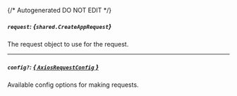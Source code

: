 {/* Autogenerated DO NOT EDIT  */}

##### `request`: *{`shared.CreateAppRequest`}*
The request object to use for the request.
<Collapsible>
    <CreateAppRequest/>
</Collapsible>

---
##### `config?`: [*{ `AxiosRequestConfig` }*](https://axios-http.com/docs/req_config)
Available config options for making requests.



